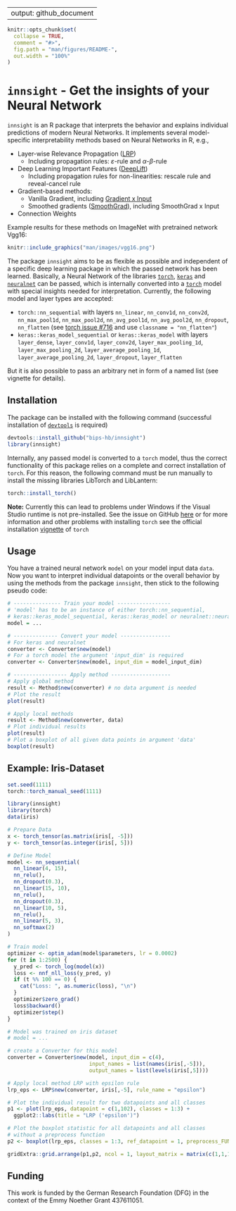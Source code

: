 
---
output: github_document
---

```r
knitr::opts_chunk$set(
  collapse = TRUE,
  comment = "#>",
  fig.path = "man/figures/README-",
  out.width = "100%"
)
```

# `innsight` - Get the insights of your Neural Network

<!-- badges: start -->
<!-- badges: end -->

`innsight` is an R package that interprets the behavior and explains individual
predictions of modern Neural Networks. It implements several model-specific 
interpretability methods based on Neural Networks in R, e.g., 

* Layer-wise Relevance Propagation ([LRP](https://journals.plos.org/plosone/article?id=10.1371/journal.pone.0130140))
  * Including propagation rules: $\varepsilon$-rule and $\alpha$-$\beta$-rule
* Deep Learning Important Features ([DeepLift](https://arxiv.org/abs/1704.02685))
  * Including propagation rules for non-linearities: rescale rule and reveal-cancel rule
* Gradient-based methods:
  * Vanilla Gradient, including [Gradient x Input](https://www.jmlr.org/papers/v11/baehrens10a.html)
  * Smoothed gradients ([SmoothGrad](https://arxiv.org/abs/1706.03825)), including
  SmoothGrad x Input
* Connection Weights

Example results for these methods on ImageNet with pretrained network Vgg16:
```r
knitr::include_graphics("man/images/vgg16.png")
```


The package `innsight` aims to be as flexible as possible and independent of a 
specific deep learning package in which the passed network has been learned. 
Basically, a Neural Network of the libraries [`torch`](https://torch.mlverse.org/), [`keras`](https://keras.rstudio.com/) and [`neuralnet`](https://cran.r-project.org/web/packages/neuralnet/)
can be passed, which is internally converted into a [`torch`](https://torch.mlverse.org/) model with special
insights needed for interpretation. Currently, the following model and layer types 
are accepted:

* `torch::nn_sequential` with layers `nn_linear`, `nn_conv1d`, `nn_conv2d`, 
`nn_max_pool1d`, `nn_max_pool2d`, `nn_avg_pool1d`, `nn_avg_pool2d`,
`nn_dropout`, `nn_flatten` (see [torch issue #716](https://github.com/mlverse/torch/issues/716#issuecomment-946117545) and use
`classname = "nn_flatten"`)
* `keras::keras_model_sequential` or `keras::keras_model` with layers `layer_dense`, `layer_conv1d`,
`layer_conv2d`, `layer_max_pooling_1d`, `layer_max_pooling_2d`, 
`layer_average_pooling_1d`, `layer_average_pooling_2d`, `layer_dropout`, `layer_flatten`

But it is also possible to pass an arbitrary net in form of a named list 
(see vignette for details).

## Installation

The package can be installed with the following command (successful 
installation of [`devtools`](https://www.r-project.org/nosvn/pandoc/devtools.html) is required)
```r
devtools::install_github("bips-hb/innsight")
library(innsight)
```
Internally, any passed model is converted to a `torch` model, thus the correct 
functionality of this package relies on a complete and correct installation
of `torch`. For this reason, the following command must be run manually to 
install the missing libraries LibTorch and LibLantern:
```r
torch::install_torch()
```
**Note:** Currently this can lead to problems under Windows if the Visual 
Studio runtime is not pre-installed. See the issue on GitHub [here](https://github.com/mlverse/torch/issues/246#issuecomment-695097121) or
for more information and other problems with installing `torch` see the official
installation
[vignette](https://cran.r-project.org/web/packages/torch/vignettes/installation.html)
of `torch`

## Usage
You have a trained neural network `model` on your model input data `data`. Now
you want to interpret individual datapoints or the overall behavior by using
the methods from the package `innsight`, then stick to the following 
pseudo code:
```r
# --------------- Train your model -----------------
# 'model' has to be an instance of either torch::nn_sequential, 
# keras::keras_model_sequential, keras::keras_model or neuralnet::neuralnet
model = ...

# -------------- Convert your model ----------------
# For keras and neuralnet
converter <- Converter$new(model)
# For a torch model the argument 'input_dim' is required
converter <- Converter$new(model, input_dim = model_input_dim)

# ----------------- Apply method -------------------
# Apply global method
result <- Method$new(converter) # no data argument is needed
# Plot the result
plot(result)

# Apply local methods
result <- Method$new(converter, data)
# Plot individual results
plot(result)
# Plot a boxplot of all given data points in argument 'data' 
boxplot(result)
```

## Example: Iris-Dataset
```r
set.seed(1111)
torch::torch_manual_seed(1111)
```

```r
library(innsight)
library(torch)
data(iris)

# Prepare Data
x <- torch_tensor(as.matrix(iris[, -5]))
y <- torch_tensor(as.integer(iris[, 5]))

# Define Model
model <- nn_sequential(
  nn_linear(4, 15), 
  nn_relu(),
  nn_dropout(0.3), 
  nn_linear(15, 10), 
  nn_relu(),
  nn_dropout(0.3), 
  nn_linear(10, 5), 
  nn_relu(),
  nn_linear(5, 3), 
  nn_softmax(2)
)

# Train model
optimizer <- optim_adam(model$parameters, lr = 0.0002)
for (t in 1:2500) {
  y_pred <- torch_log(model(x))
  loss <- nnf_nll_loss(y_pred, y)
  if (t %% 100 == 0) {
    cat("Loss: ", as.numeric(loss), "\n")
  }
  optimizer$zero_grad()
  loss$backward()
  optimizer$step()
}
```
```r
# Model was trained on iris dataset
# model = ...

# create a Converter for this model
converter = Converter$new(model, input_dim = c(4),
                          input_names = list(names(iris[,-5])),
                          output_names = list(levels(iris[,5])))

# Apply local method LRP with epsilon rule
lrp_eps <- LRP$new(converter, iris[,-5], rule_name = "epsilon")

# Plot the individual result for two datapoints and all classes
p1 <- plot(lrp_eps, datapoint = c(1,102), classes = 1:3) +
  ggplot2::labs(title = "LRP ('epsilon')")

# Plot the boxplot statistic for all datapoints and all classes
# without a preprocess function
p2 <- boxplot(lrp_eps, classes = 1:3, ref_datapoint = 1, preprocess_FUN = identity) 

gridExtra::grid.arrange(p1,p2, ncol = 1, layout_matrix = matrix(c(1,1,1,2,2), ncol = 1))
```


## Funding
This work is funded by the German Research Foundation (DFG) in the context
of the Emmy Noether Grant 437611051.

